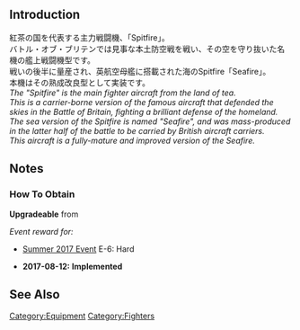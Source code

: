 {{EquipmentInfo|252}}

==Introduction==
紅茶の国を代表する主力戦闘機、「Spitfire」。<br>
バトル・オブ・ブリテンでは見事な本土防空戦を戦い、その空を守り抜いた名機の艦上戦闘機型です。<br>
戦いの後半に量産され、英航空母艦に搭載された海のSpitfire「Seafire」。<br>
本機はその熟成改良型として実装です。<br>
''The "Spitfire" is the main fighter aircraft from the land of tea.''<br>
''This is a carrier-borne version of the famous aircraft that defended the skies in the Battle of Britain, fighting a brilliant defense of the homeland.''<br>
''The sea version of the Spitfire is named "Seafire", and was mass-produced in the latter half of the battle to be carried by British aircraft carriers.''<br>
''This aircraft is a fully-mature and improved version of the Seafire.''<br>

==Notes==
<div class="mw-collapsible"><h3>How To Obtain</h3>
<div class="mw-collapsible-content">
'''Upgradeable''' from {{Equipment/Link|Spitfire Mk.V}}

''Event reward for:''
* [[Summer 2017 Event]] E-6: Hard

</div></div>


<div class="mw-collapsible><h3>Updates History</h3>
<div class="mw-collapsible-content>
* '''2017-08-12:''' '''Implemented'''
</div></div>

==See Also==
{{Equipmentlist}}
[[Category:Equipment]]
[[Category:Fighters]]